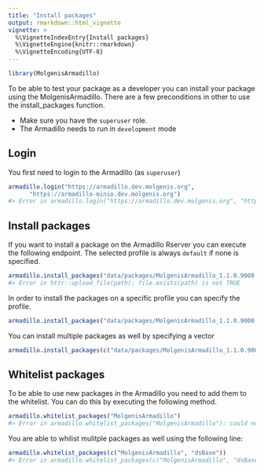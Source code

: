 ```yaml
---
title: "Install packages"
output: rmarkdown::html_vignette
vignette: >
  %\VignetteIndexEntry{Install packages}
  %\VignetteEngine{knitr::rmarkdown}
  %\VignetteEncoding{UTF-8}
---
```





```r
library(MolgenisArmadillo)
```

To be able to test your package as a developer you can install your package using the MolgenisArmadillo. There are a few preconditions in other to use the install_packages function.

- Make sure you have the `superuser` role.
- The Armadillo needs to run in `development` mode

## Login
You first need to login to the Armadillo (as `superuser`)



```r
armadillo.login("https://armadillo.dev.molgenis.org",
      "https://armadillo-minio.dev.molgenis.org")
#> Error in armadillo.login("https://armadillo.dev.molgenis.org", "https://armadillo-minio.dev.molgenis.org"): unused argument ("https://armadillo-minio.dev.molgenis.org")
```

## Install packages
If you want to install a package on the Armadillo Rserver you can execute the following endpoint. The selected profile is always `default` if none is specified.


```r
armadillo.install_packages("data/packages/MolgenisArmadillo_1.1.0.9000.tar.gz")
#> Error in httr::upload_file(path): file.exists(path) is not TRUE
```

In order to install the packages on a specific profile you can specify the profile.


```r
armadillo.install_packages("data/packages/MolgenisArmadillo_1.1.0.9000.tar.gz", profile = "exposome")
```

You can install multiple packages as well by specifying a vector


```r
armadillo.install_packages(c("data/packages/MolgenisArmadillo_1.1.0.9000.tar.gz", "data/packages/dsBase_6.1.0.9000.tar.gz"))
```

## Whitelist packages
To be able to use new packages in the Armadillo you need to add them to the whitelist. You can do this by executing the following method.


```r
armadillo.whitelist_packages("MolgenisArmadillo")
#> Error in armadillo.whitelist_packages("MolgenisArmadillo"): could not find function "armadillo.whitelist_packages"
```

You are able to whilist mulitple packages as well using the following line:


```r
armadillo.whitelist_packages(c("MolgenisArmadillo", "dsBase"))
#> Error in armadillo.whitelist_packages(c("MolgenisArmadillo", "dsBase")): could not find function "armadillo.whitelist_packages"
```








